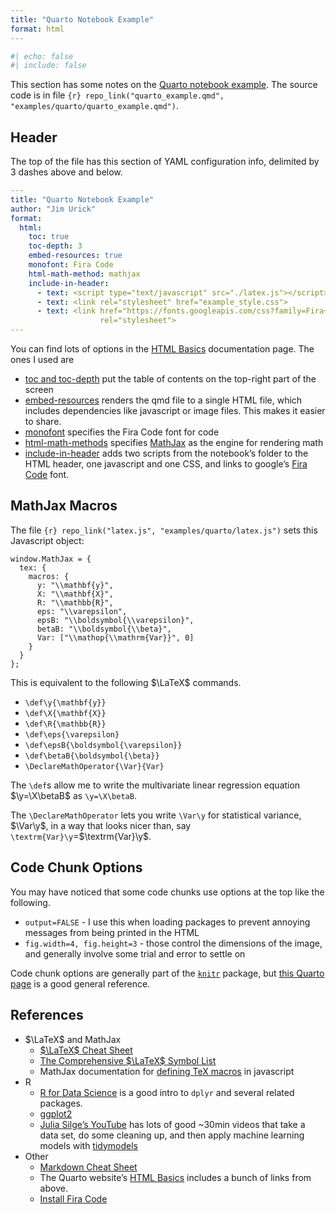 ```yaml
---
title: "Quarto Notebook Example"
format: html
---
```


```r
#| echo: false
#| include: false
```

This section has some notes on the [Quarto notebook example](../../examples/quarto/quarto_example.html). The source code is in file `{r} repo_link("quarto_example.qmd", "examples/quarto/quarto_example.qmd")`.

## Header

The top of the file has this section of YAML configuration info, delimited by 3 dashes above and below.

``` .yaml
---
title: "Quarto Notebook Example"
author: "Jim Urick"
format:
  html:
    toc: true
    toc-depth: 3
    embed-resources: true
    monofont: Fira Code
    html-math-method: mathjax
    include-in-header:
      - text: <script type="text/javascript" src="./latex.js"></script>
      - text: <link rel="stylesheet" href="example_style.css">
      - text: <link href="https://fonts.googleapis.com/css?family=Fira+Code"
                    rel="stylesheet">
---
```

You can find lots of options in the [HTML Basics](https://quarto.org/docs/output-formats/html-basics.html) documentation page. The ones I used are

-   [toc and toc-depth](https://quarto.org/docs/output-formats/html-basics.html#table-of-contents) put the table of contents on the top-right part of the screen
-   [embed-resources](https://quarto.org/docs/output-formats/html-basics.html#self-contained) renders the qmd file to a single HTML file, which includes dependencies like javascript or image files. This makes it easier to share.
-   [monofont](https://quarto.org/docs/output-formats/html-themes.html#basic-options) specifies the Fira Code font for code
-   [html-math-methods](https://quarto.org/docs/output-formats/html-basics.html#latex-equations) specifies [MathJax](https://www.mathjax.org/) as the engine for rendering math
-   [include-in-header](https://quarto.org/docs/output-formats/html-basics.html#includes) adds two scripts from the notebook's folder to the HTML header, one javascript and one CSS, and links to google's [Fira Code](https://fonts.google.com/specimen/Fira+Code) font.

## MathJax Macros

The file `{r} repo_link("latex.js", "examples/quarto/latex.js")` sets this Javascript object:

``` .javascript
window.MathJax = {
  tex: {
    macros: {
      y: "\\mathbf{y}",
      X: "\\mathbf{X}",
      R: "\\mathbb{R}",
      eps: "\\varepsilon",
      epsB: "\\boldsymbol{\\varepsilon}",
      betaB: "\\boldsymbol{\\beta}",
      Var: ["\\mathop{\\mathrm{Var}}", 0]
    }
  }
};
```

This is equivalent to the following $\LaTeX$ commands.

-   `\def\y{\mathbf{y}}`
-   `\def\X{\mathbf{X}}`
-   `\def\R{\mathbb{R}}`
-   `\def\eps{\varepsilon}`
-   `\def\epsB{\boldsymbol{\varepsilon}}`
-   `\def\betaB{\boldsymbol{\beta}}`
-   `\DeclareMathOperator{\Var}{Var}`

The `\def`s allow me to write the multivariate linear regression equation $\y=\X\betaB$ as `\y=\X\betaB`.

The `\DeclareMathOperator` lets you write `\Var\y` for statistical variance, $\Var\y$, in a way that looks nicer than, say `\textrm{Var}\y`=$\textrm{Var}\y$.

## Code Chunk Options

You may have noticed that some code chunks use options at the top like the following.

-   `output=FALSE` - I use this when loading packages to prevent annoying messages from being printed in the HTML
-   `fig.width=4, fig.height=3` - those control the dimensions of the image, and generally involve some trial and error to settle on

Code chunk options are generally part of the [`knitr`](https://yihui.org/knitr/) package, but [this Quarto page](https://quarto.org/docs/computations/execution-options.html) is a good general reference.

## References

-   $\LaTeX$ and MathJax
    -   [$\LaTeX$ Cheat Sheet](https://wch.github.io/latexsheet/)
    -   [The Comprehensive $\LaTeX$ Symbol List](https://us.mirrors.cicku.me/ctan/info/symbols/comprehensive/symbols-a4.pdf)
    -   MathJax documentation for [defining TeX macros](https://docs.mathjax.org/en/latest/input/tex/macros.html) in javascript
-   R
    -   [R for Data Science](https://r4ds.hadley.nz/) is a good intro to `dplyr` and several related packages.
    -   [ggplot2](https://ggplot2-book.org/)
    -   [Julia Silge's YouTube](https://www.youtube.com/@JuliaSilge/videos) has lots of good \~30min videos that take a data set, do some cleaning up, and then apply machine learning models with [tidymodels](https://www.tidymodels.org/)
-   Other
    -   [Markdown Cheat Sheet](https://www.markdownguide.org/cheat-sheet/)
    -   The Quarto website's [HTML Basics](https://quarto.org/docs/output-formats/html-basics.html) includes a bunch of links from above.
    -   [Install Fira Code](https://github.com/tonsky/FiraCode/wiki/RStudio-instructions)
